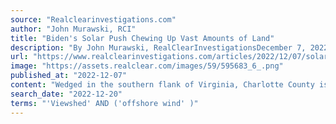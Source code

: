 ```yaml
---
source: "Realclearinvestigations.com"
author: "John Murawski, RCI"
title: "Biden's Solar Push Chewing Up Vast Amounts of Land"
description: "By John Murawski, RealClearInvestigationsDecember 7, 2022Wedged in the southern flank of Virginia, Charlotte County is home to some 11,500 people who live amidst rolling hills and family farms, past"
url: "https://www.realclearinvestigations.com/articles/2022/12/07/solars_lofty_ambitions_are_consuming_ever-vaster_expanses_of_land_down_below_868493.html"
image: "https://assets.realclear.com/images/59/595683_6_.png"
published_at: "2022-12-07"
content: "Wedged in the southern flank of Virginia, Charlotte County is home to some 11,500 people who live amidst rolling hills and family farms, pastures and sawmills, a historic Civil War battlefield, and f… [+18182 chars]"
search_date: "2022-12-20"
terms: "'Viewshed' AND ('offshore wind' )"
---
```


